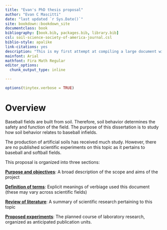 ```yaml
---
title: "Evan's PhD thesis proposal"
author: "Evan C Mascitti"
date: "last updated `r Sys.Date()`"
site: bookdown::bookdown_site
documentclass: book
bibliography: [book.bib, packages.bib, library.bib]
csl: soil-science-society-of-america-journal.csl
biblio-style: apalike
link-citations: yes
description: "This is my first attempt at compiling a large document with the **bookdown** package in R."
mainfont: Arial
mathfont: Fira Math Regular
editor_options: 
  chunk_output_type: inline

---
```


```r
options(tinytex.verbose = TRUE)
```

# Overview {#overview}

Baseball fields are built from soil. Therefore, soil behavior determines the safety and function of the field. The purpose of this dissertation is to study how soil behavior relates to baseball infields. 

The production of artificial soils has received much study. However, there are
no published scientific experiments on this topic as it pertains to baseball and
softball fields.

This proposal is organized into three sections:

[**Purpose and objectives**](#purpose-objectives): A broad description of the scope and aims of the project

[**Definition of terms**](#definition-of-terms): Explicit meanings of verbiage used this document (these may vary across scientific fields)

[**Review of literature**](#lit-review): A summary of scientific research pertaining to this topic

[**Proposed experiments**](#proposed-experiments): The planned course of laboratory research, organized as anticipated publication units.





